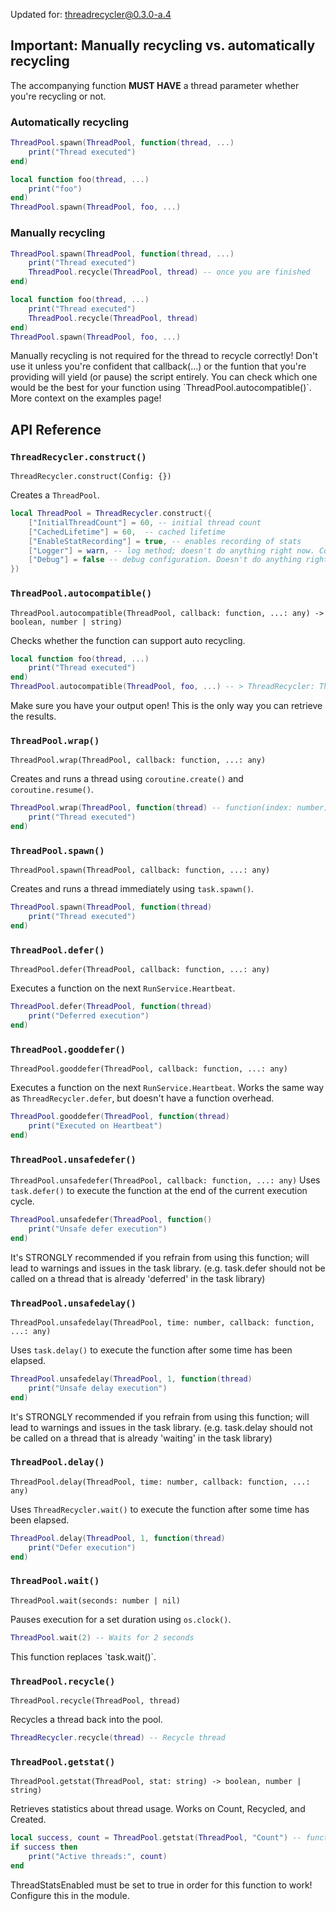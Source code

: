 
Updated for: threadrecycler@0.3.0-a.4

## Important: Manually recycling vs. automatically recycling
The accompanying function **MUST HAVE** a thread parameter whether you're recycling or not. 
### Automatically recycling
```lua copy filename="some-script.luau"
ThreadPool.spawn(ThreadPool, function(thread, ...)
    print("Thread executed")
end)
```
```lua copy filename="some-script.luau"
local function foo(thread, ...)
    print("foo")
end)
ThreadPool.spawn(ThreadPool, foo, ...)
```

### Manually recycling
```lua copy filename="some-script.luau"
ThreadPool.spawn(ThreadPool, function(thread, ...)
    print("Thread executed")
    ThreadPool.recycle(ThreadPool, thread) -- once you are finished
end)
```
```lua copy filename="some-script.luau"
local function foo(thread, ...)
    print("Thread executed")
    ThreadPool.recycle(ThreadPool, thread)
end)
ThreadPool.spawn(ThreadPool, foo, ...)
```

<Callout type="warning">
    Manually recycling is not required for the thread to recycle correctly! Don't use it unless you're confident that callback(...) or the funtion that you're providing will yield (or pause) the script entirely. You can check which one would be the best for your function using `ThreadPool.autocompatible()`. More context on the examples page!
</Callout>


## API Reference

### `ThreadRecycler.construct()`
`ThreadRecycler.construct(Config: {})`

Creates a `ThreadPool`.
```lua copy filename="some-script.luau"
local ThreadPool = ThreadRecycler.construct({
    ["InitialThreadCount"] = 60, -- initial thread count 
	["CachedLifetime"] = 60,  -- cached lifetime 
	["EnableStatRecording"] = true, -- enables recording of stats 
	["Logger"] = warn, -- log method; doesn't do anything right now. Coming in the future... 
	["Debug"] = false -- debug configuration. Doesn't do anything right now. Coming in the future... 
})
```

### `ThreadPool.autocompatible()`
`ThreadPool.autocompatible(ThreadPool, callback: function, ...: any) -> boolean, number | string)`

Checks whether the function can support auto recycling.

```lua copy filename="some-script.luau"
local function foo(thread, ...)
    print("Thread executed")
end)
ThreadPool.autocompatible(ThreadPool, foo, ...) -- > ThreadRecycler: This function supports auto-recycling!
```

<Callout type="info">
    Make sure you have your output open! This is the only way you can retrieve the results.
</Callout>

### `ThreadPool.wrap()`
`ThreadPool.wrap(ThreadPool, callback: function, ...: any)`

Creates and runs a thread using `coroutine.create()` and `coroutine.resume()`. 
```lua copy filename="some-script.luau"
ThreadPool.wrap(ThreadPool, function(thread) -- function(index: number) if use signal == true
    print("Thread executed")
end)
```

### `ThreadPool.spawn()`
`ThreadPool.spawn(ThreadPool, callback: function, ...: any)`

Creates and runs a thread immediately using `task.spawn()`. 
```lua copy filename="some-script.luau"
ThreadPool.spawn(ThreadPool, function(thread)
    print("Thread executed")
end)
```

### `ThreadPool.defer()`
`ThreadPool.defer(ThreadPool, callback: function, ...: any)`

Executes a function on the next `RunService.Heartbeat`.
```lua copy filename="some-script.luau"
ThreadPool.defer(ThreadPool, function(thread)
    print("Deferred execution")
end)
```

### `ThreadPool.gooddefer()`
`ThreadPool.gooddefer(ThreadPool, callback: function, ...: any)`

Executes a function on the next `RunService.Heartbeat`. Works the same way as `ThreadRecycler.defer`, but doesn't have a function overhead.
```lua copy filename="some-script.luau"
ThreadPool.gooddefer(ThreadPool, function(thread)
    print("Executed on Heartbeat")
end)
```

### `ThreadPool.unsafedefer()`

`ThreadPool.unsafedefer(ThreadPool, callback: function, ...: any)`
Uses `task.defer()` to execute the function at the end of the current execution cycle.
```lua copy filename="some-script.luau"
ThreadPool.unsafedefer(ThreadPool, function()
    print("Unsafe defer execution")
end)
```
<Callout type="error">
    It's STRONGLY recommended if you refrain from using this function; will lead to warnings and issues in the task library. (e.g. task.defer should not be called on a thread that is already 'deferred' in the task library)
</Callout>

### `ThreadPool.unsafedelay()`
`ThreadPool.unsafedelay(ThreadPool, time: number, callback: function, ...: any)`

Uses `task.delay()` to execute the function after some time has been elapsed.
```lua copy filename="some-script.luau"
ThreadPool.unsafedelay(ThreadPool, 1, function(thread)
    print("Unsafe delay execution")
end)
```
<Callout type="error">
    It's STRONGLY recommended if you refrain from using this function; will lead to warnings and issues in the task library. (e.g. task.delay should not be called on a thread that is already 'waiting' in the task library)
</Callout>

### `ThreadPool.delay()`
`ThreadPool.delay(ThreadPool, time: number, callback: function, ...: any)`

Uses `ThreadRecycler.wait()` to execute the function after some time has been elapsed.
```lua copy filename="some-script.luau"
ThreadPool.delay(ThreadPool, 1, function(thread)
    print("Defer execution")
end)
```

### `ThreadPool.wait()`
`ThreadPool.wait(seconds: number | nil)`

Pauses execution for a set duration using `os.clock()`.
```lua copy filename="some-script.luau"
ThreadPool.wait(2) -- Waits for 2 seconds
```
<Callout type="info">
    This function replaces `task.wait()`.
</Callout>

### `ThreadPool.recycle()`
`ThreadPool.recycle(ThreadPool, thread)`

Recycles a thread back into the pool.
```lua copy filename="some-script.luau"
ThreadRecycler.recycle(thread) -- Recycle thread 
```

### `ThreadPool.getstat()`
`ThreadPool.getstat(ThreadPool, stat: string) -> boolean, number | string)`

Retrieves statistics about thread usage. Works on Count, Recycled, and Created.
```lua copy filename="some-script.luau"
local success, count = ThreadPool.getstat(ThreadPool, "Count") -- functions like a pcall
if success then
    print("Active threads:", count)
end
```
<Callout type="warning">
    ThreadStatsEnabled must be set to true in order for this function to work! Configure this in the module.
</Callout>
